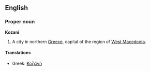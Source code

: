 ==English==
{{wikipedia}}

===Proper noun===
'''Kozani'''

# A city in northern [[Greece]], capital of the region of [[West Macedonia]].

====Translations====
*Greek: [[Κοζάνη]]
